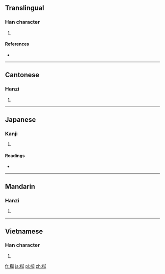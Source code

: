 ==Translingual==

===Han character===
{{Han char|rn=75|rad=木|as=08|sn=12|four=4690<sub>0</sub>|canj=木人大口 (DOKR)}}

# {{defn|Han|sort=木08}}

====References====
* {{Han ref|kx=0537.131|hdz=21233.060|uh=6925|ud=26917|bh=D9D8|bd=55768}}

----

==Cantonese==

===Hanzi===
{{yue-hanzi|jyut=|y=ji1}}

# {{defn|lang=yue|sort=木08}}

----

==Japanese==

===Kanji===
{{ja-kanji|grade=|rs=木08}}

# {{defn|lang=ja|sort=木08}}

====Readings====
* {{ja-readings|on=|kun=[[なぎ]] (nagi)}}

----

==Mandarin==

===Hanzi===
{{cmn-hanzi|pin=[[zhī]] ([[zhi1]])|wg=chih<sup>1</sup>}}

# {{defn|lang=cmn|sort=木08}}

----

==Vietnamese==

===Han character===
{{vi-hantu|[[tre]], [[tri]]|rs=木08}}

# {{defn|lang=vi|sort=木08}}

[[fr:椥]]
[[ja:椥]]
[[pl:椥]]
[[zh:椥]]